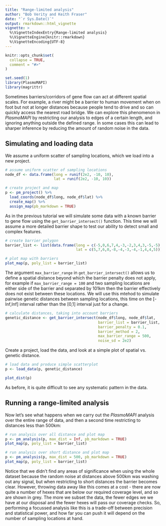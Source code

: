 ---
title: "Range-limited analysis"
author: "Bob Verity and Keith Fraser"
date: "`r Sys.Date()`"
output: rmarkdown::html_vignette
vignette: >
  %\VignetteIndexEntry{Range-limited analysis}
  %\VignetteEngine{knitr::rmarkdown}
  %\VignetteEncoding{UTF-8}
---

```{r, include = FALSE}
knitr::opts_chunk$set(
  collapse = TRUE,
  comment = "#>"
)
```

```{r, echo = FALSE}
set.seed(1)
library(PlasmoMAPI)
library(magrittr)
```

Sometimes barriers/corridors of gene flow can act at different spatial scales.
For example, a river might be a barrier to human movement when on foot but not
at longer distances because people tend to drive and so can quickly access the
nearest road bridge. We can explore this phenomenon in *PlasmoMAPI* by
restricting our analysis to edges of a certain length, and ignoring anything
outside the defined range. In some cases this can lead to sharper inference by
reducing the amount of random noise in the data.

## Simulating and loading data

We assume a uniform scatter of sampling locations, which we load into a new
project.

```{r}
# assume uniform scatter of sampling locations
node_df <- data.frame(long = runif(2e2, -10, 10),
                      lat = runif(2e2, -10, 10))

# create project and map
p <- pm_project() %>%
  load_coords(node_df$long, node_df$lat) %>%
  create_map() %>%
  assign_map(pb_markdown = TRUE)
```

As in the previous tutorial we will simulate some data with a known barrier to
gene flow using the `get_barrier_intersect()` function. This time we will assume
a more detailed barrier shape to test our ability to detect small and complex
features.

```{r, fig.width = 6, fig.height = 4.5}
# create barrier polygon
barrier_list <- list(data.frame(long = c(-5,0,6,7,4,-3,-2,3,4,3,-5,-5),
                                lat = c(5,7,6,0,-8,-4,-3,-4,-1,4,4,5)))

# plot map with barriers
plot_map(p, poly_list = barrier_list)
```

The argument `max_barrier_range` in `get_barrier_intersect()` allows us to
define a spatial distance beyond which the barrier penalty does not apply, for
example if `max_barrier_range = 100` and two sampling locations are either side
of the barrier and separated by 101km then the barrier effectively does not
exist between these locations. We will use this mtehod to simulate pairwise
genetic distances between sampling locations, this time on the [-Inf,Inf]
interval rather than the [0,1] interval just for a change.

```{r, fig.width = 6, fig.height = 4.5}
# calculate distances, taking into account barriers
genetic_distance <- get_barrier_intersect(node_df$long, node_df$lat,
                                          barrier_list = barrier_list,
                                          barrier_penalty = 0.1,
                                          barrier_method = 2,
                                          max_barrier_range = 500,
                                          noise_sd = 2e2)
```

Create a project, load the data, and look at a simple plot of spatial vs.
genetic distance.

```{r, fig.width = 6, fig.height = 4.5}
# load data and produce simple scatterplot
p <- load_data(p, genetic_distance)

plot_dist(p)
```

As before, it is quite difficult to see any systematic pattern in the data.


## Running a range-limited analysis

Now let's see what happens when we carry out the *PlasmoMAPI* analysis over the
entire range of data, and then a second time restricting to distances less than
500km:

```{r, fig.width = 6, fig.height = 4.5}
# run analysis over all distance and plot map
p <- pm_analysis(p, max_dist = Inf, pb_markdown = TRUE)
plot_map(p, poly_list = barrier_list)

# run analysis over short distance and plot map
p <- pm_analysis(p, max_dist = 500, pb_markdown = TRUE)
plot_map(p, poly_list = barrier_list)
```

Notice that we didn't find any areas of significance when using the whole
dataset because the random noise at distances above 500km was washing out any
signal, but when restricting to short distances the barrier becomes clear.
However, throwing data away like this comes at a cost - there are now
quite a number of hexes that are below our required coverage level, and so are
shown in grey. The more we subset the data, the fewer edges we we have at our
disposal and the fewer hexes will pass our coverage checks. So, performing a
focussed analysis like this is a trade-off between precision and statistical
power, and how far you can push it will depend on the number of sampling
locations at hand.
